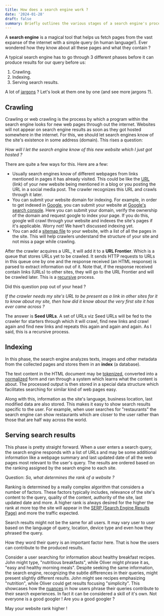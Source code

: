 ```yaml
---
title: How does a search engine work ?
date: '2024-01-28'
draft: false
summary: Briefly outlines the various stages of a search engine's process in presenting web pages from the vast expanse of the internet.
---
```


A **search engine** is a magical tool that helps us fetch pages from the vast expanse of the internet with a simple query (in human language!). Ever wondered how they know about all these pages and what they contain ?

A typical search engine has to go through 3 different phases before it can produce results for our query before us:

1. Crawling.
2. Indexing.
3. Serving search results.

A lot of [jargons](https://www.google.com/search?q=jargons+meaning) ? Let's look at them one by one (and see more jargons ?).

## Crawling

Crawling or web crawling is the process by which a program within the search engine looks for new web pages through out the internet. Websites will not appear on
search engine results as soon as they got hosted somewhere in the internet. For this, we should let search engines know of the site's existence in some address (domain).
This rises a question:

*How will I let the search engine know of this new website which I just got hosted ?*

There are quite a few ways for this. Here are a few:

- Usually search engines know of different webpages from links mentioned in pages it has already visited. This could be like the [URL](https://developer.mozilla.org/en-US/docs/Learn/Common_questions/Web_mechanics/What_is_a_URL) (link) of your new website being mentioned in a blog or
you posting the URL in a social media post. The crawler recognizes this URL and crawls through it later.
- You can submit your website domain for indexing. For example, in order to get indexed in [Google](https://www.google.com/), you can submit your website at [Google's search console](https://search.google.com/search-console).
Here you can submit your domain, verify the ownership of the domain and request google to index your page. If you do this, google will crawl through your website and indexes the site's pages if it's applicable. Worry not! We have't discussed indexing yet.
- You can add a [sitemap file](https://www.sitemaps.org/) to your website, with a list of all the pages in the site. This will help crawlers understand the structure of your site and not miss a page while crawling.

After the crawler acquires a URL, it will add it to a **URL Frontier**. Which is a queue that stores URLs yet to be crawled. It sends HTTP requests to URLs in this queue one by one and the response received (an HTML response) is parsed to extract information out of it.
Note that, if the response received contain links (URLs) to other sites, they will go to the URL Frontier and will be crawled later. This is a [recursive](https://www.google.com/search?q=recursive+meaning) process.

Did this question pop out of your head ?

*If the crawler needs my site's URL to be present as a link in other sites for it to know about my site, then how did it know about the very first site it has ever came across ?*

The answer is **Seed URLs**. A set of URLs viz Seed URLs will be fed to the crawler for starters through which it will crawl, find new links and crawl again and find new links and repeats this again and again and again. As I said, this is a recursive process.


## Indexing

In this phase, the search engine analyzes texts, images and other metadata from the collected pages and stores them in an **index** (a database).

The text content in the HTML document may be [tokenized](https://en.wikipedia.org/wiki/Lexical_analysis#Tokenization), converted into a [normalized](https://en.wikipedia.org/wiki/Text_normalization) form and ran through a system which learns what the content is about. The processed output is then stored in a special data structure which facilitates searching for similar kind of web pages easy.

Along with this, information as the site's language, business location, last modified data are also stored. This makes it easy to show search results specific to the user. For example, when user searches for "restaurants" the search engine can show restaurants which are closer to the user rather than those that are half way across the world.

## Serving search results

This phase is pretty straight forward. When a user enters a search query, the search engine responds with a list of URLs and may be some additional information like a webpage summary and last updated date of all the web pages most relevant to the user's query.
The results are ordered based on the ranking assigned by the search engine to each site.

Question: *So, what determines the rank of a website ?*

Ranking is determined by a really complex algorithm that considers a number of factors.
These factors typically includes, relevance of the site's content to the query, quality of the content, authority of the site, last updated date and more.
A higher rank is always desired for the higher the rank at more top the site will appear in the [SERP (Search Engine Results Page)](https://en.wikipedia.org/wiki/Search_engine_results_page) and more the traffic expected.

Search results might not be the same for all users. It may vary user to user based on the language of query, location, device type and even how they phrased the query.

How they word their query is an important factor here. That is how the users can contribute to the produced results.

Consider a user searching for information about healthy breakfast recipes. John might type, "nutritious breakfasts", while Oliver might phrase it as, "easy and healthy morning meals".
Despite seeking the same information, the search engine, recognizing the subtle differences in their queries, might present slightly different results. John might see recipes emphasizing "nutrition", while Oliver could get results focusing "simplicity". This showcases how the [nuances](https://www.google.com/search?q=nuance+meaning) in how users phrase their queries contribute to their search experiences.
In fact it can be considered a skill of it's own. Not everyone is a good googler ! Are you a good googler ?

May your website rank higher !
